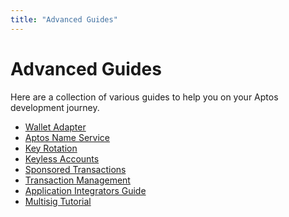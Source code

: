 ```yaml
---
title: "Advanced Guides"
---
```


# Advanced Guides

Here are a collection of various guides to help you on your Aptos development
journey.

* [Wallet Adapter](./advanced-guides/wallet-adapter.mdx)
* [Aptos Name Service](./advanced-guides/aptos-name-service.mdx)
* [Key Rotation](./advanced-guides/key-rotation.mdx)
* [Keyless Accounts](./advanced-guides/keyless-accounts.mdx)
* [Sponsored Transactions](./advanced-guides/sponsored-transactions.mdx)
* [Transaction Management](./advanced-guides/transaction-management.mdx)
* [Application Integrators Guide](./advanced-guides/system-integerators-guide.mdx)
* [Multisig Tutorial](./advanced-guides/multisig-managed-fungible-assets.mdx)

